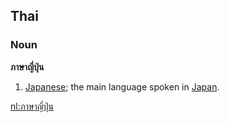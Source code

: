 == Thai ==
=== Noun ===
'''ภาษาญี่ปุ่น''' 

#[[Japanese]]; the main language spoken in [[Japan]].

[[nl:ภาษาญี่ปุ่น]]